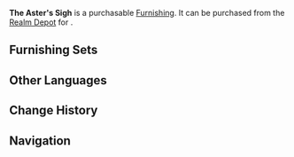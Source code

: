 {{Furnishing Infobox
|id             = 372433
|image          = Item The Aster's Sigh.png
|category       = Landform
|subcategory    = Shrub
|rarity         = 3
|adeptal_energy = 20
|load           = 50
|reduced_load   = 50
|description    = A luminescent grass that grows in great number on [[Mt. Yougou]].<br />When the sky darkens, these grasses light up in aster purple and sway in the wind, as if sighing for some inevitable departures they may have witnessed... Even though one may have walked alongside gods and their servants, and seen an infinite number of sights in the mortal realm, the soul struggles to escape the encroaching numbness...
|source1        = [[Realm Depot]]
}}
'''The Aster's Sigh''' is a purchasable [[Furnishing]]. It can be purchased from the [[Realm Depot]] for {{Item|Realm Currency|30|x=80}}.

==Furnishing Sets==
{{Craft Usage}}

==Other Languages==
{{Other Languages
|en      = The Aster's Sigh
|zhs     = 「紫苑叹幽弘」
|zhs_rm  = "Zǐyuàn Tàn Yōu Hóng"
|zht     = 「紫苑嘆幽弘」
|zht_rm  = "Zǐyuàn Tàn Yōu Hóng"
|zh_tl   = Deep Sigh of the {{w|Aster tataricus|Aster}}
|ja      = 「紫苑の嘆息」
|ja_rm   = "Shion no Tansoku"
|ja_tl   = 
|ko      = 「연자주색 화원의 한숨」
|ko_rm   = "Yeonjajusaek Hwawon-ui Hansum"
|ko_tl   = "Deep Sigh of the Lavender Flower Garden"
|es      = Hierba del suspiro eterno
|es_tl   = 
|fr      = « Soupir de l'aster »
|fr_tl   = "The Aster's Sigh"
|ru      = Вздох астры
|ru_tl   = 
|th      = "Aster ทอดถอนใจ"
|th_rm   = 
|th_tl   = 
|vi      = Sắc Tím Than Thở
|vi_tl   = 
|de      = „Seufzende Aster“
|de_tl   = "Sighing Aster"
|id      = "Napas Sang Violet"
|id_tl   = Breath of the Violet
|pt      = Suspiro da Áster Roxa
|pt_tl   = 
}}

==Change History==
{{Change History|2.2}}

==Navigation==
{{Furnishing Navbox/Exterior|Landform}}